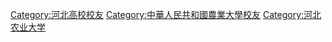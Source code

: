 [[Category:河北高校校友‎|Category:河北高校校友‎]]
[[Category:中華人民共和國農業大學校友|Category:中華人民共和國農業大學校友]]
[[Category:河北农业大学|Category:河北农业大学]]